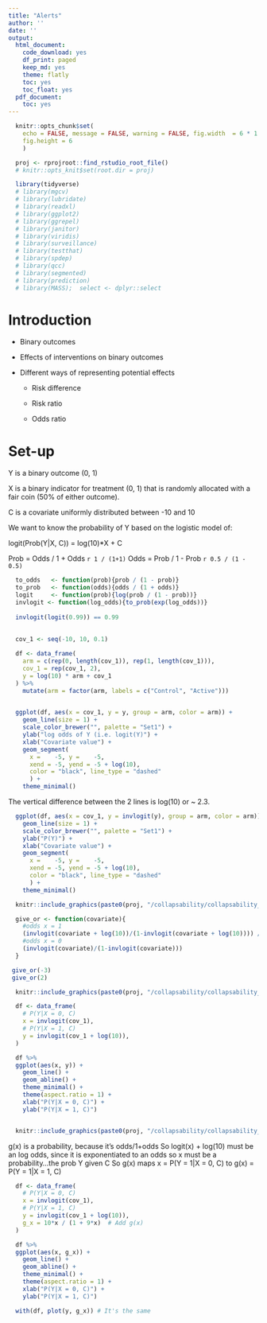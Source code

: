 ```yaml
---
title: "Alerts"
author: ''
date: ''
output:
  html_document:
    code_download: yes
    df_print: paged
    keep_md: yes
    theme: flatly
    toc: yes
    toc_float: yes
  pdf_document:
    toc: yes
---
```


```r

  knitr::opts_chunk$set(
    echo = FALSE, message = FALSE, warning = FALSE, fig.width  = 6 * 1.67,
    fig.height = 6
    )

```

```r
  proj <- rprojroot::find_rstudio_root_file()
  # knitr::opts_knit$set(root.dir = proj)
```


```r
  
  library(tidyverse)
  # library(mgcv)
  # library(lubridate)
  # library(readxl)
  # library(ggplot2)
  # library(ggrepel)
  # library(janitor)
  # library(viridis)
  # library(surveillance)
  # library(testthat)
  # library(spdep)
  # library(qcc)
  # library(segmented)
  # library(prediction)
  # library(MASS);  select <- dplyr::select 

```

# Introduction

-   Binary outcomes

-   Effects of interventions on binary outcomes

-   Different ways of representing potential effects

    -   Risk difference

    -   Risk ratio

    -   Odds ratio

# Set-up

Y is a binary outcome (0, 1)

X is a binary indicator for treatment (0, 1) that is randomly allocated with a fair coin (50% of either outcome).

C is a covariate uniformly distributed between -10 and 10

We want to know the probability of Y based on the logistic model of:

logit(Prob(Y\|X, C)) = log(10)\*X + C

Prob = Odds / 1 + Odds `r 1 / (1+1)` Odds = Prob / 1 - Prob `r 0.5 / (1 - 0.5)`

```r

  to_odds   <- function(prob){prob / (1 - prob)}
  to_prob   <- function(odds){odds / (1 + odds)}
  logit     <- function(prob){log(prob / (1 - prob))}
  invlogit <- function(log_odds){to_prob(exp(log_odds))}
  
  invlogit(logit(0.99)) == 0.99
  
```

```r

  cov_1 <- seq(-10, 10, 0.1)
  
  df <- data_frame(
    arm = c(rep(0, length(cov_1)), rep(1, length(cov_1))),
    cov_1 = rep(cov_1, 2), 
    y = log(10) * arm + cov_1
  ) %>%
    mutate(arm = factor(arm, labels = c("Control", "Active")))
  
```

```r

  ggplot(df, aes(x = cov_1, y = y, group = arm, color = arm)) +
    geom_line(size = 1) +
    scale_color_brewer("", palette = "Set1") +
    ylab("log odds of Y (i.e. logit(Y)") +
    xlab("Covariate value") +
    geom_segment(
      x =    -5, y =    -5, 
      xend = -5, yend = -5 + log(10), 
      color = "black", line_type = "dashed"
      ) +
    theme_minimal()

```

The vertical difference between the 2 lines is log(10) or \~ 2.3.

```r

  ggplot(df, aes(x = cov_1, y = invlogit(y), group = arm, color = arm)) +
    geom_line(size = 1) +
    scale_color_brewer("", palette = "Set1") +
    ylab("P(Y)") +
    xlab("Covariate value") +
    geom_segment(
      x =    -5, y =    -5, 
      xend = -5, yend = -5 + log(10), 
      color = "black", line_type = "dashed"
      ) +
    theme_minimal()

```

```r

  knitr::include_graphics(paste0(proj, "/collapsability/collapsability_files/figure-html/fig_1_a.JPG"))

```


```r

  give_or <- function(covariate){
    #odds x = 1
    (invlogit(covariate + log(10))/(1-invlogit(covariate + log(10)))) /
    #odds x = 0  
    (invlogit(covariate)/(1-invlogit(covariate))) 
  }

 give_or(-3) 
 give_or(2)


```

```r

  knitr::include_graphics(paste0(proj, "/collapsability/collapsability_files/figure-html/fig_1_b.JPG"))

```

```r

  df <- data_frame(
    # P(Y|X = 0, C)  
    x = invlogit(cov_1),
    # P(Y|X = 1, C) 
    y = invlogit(cov_1 + log(10)), 
  ) 

  df %>%
  ggplot(aes(x, y)) +
    geom_line() +
    geom_abline() +
    theme_minimal() +
    theme(aspect.ratio = 1) +
    xlab("P(Y|X = 0, C)") +
    ylab("P(Y|X = 1, C)") 



```


```r
  knitr::include_graphics(paste0(proj, "/collapsability/collapsability_files/figure-html/eq_1.JPG"))
```


  g(x) is a probability, because it's odds/1+odds
  So logit(x) + log(10) must be an log odds, since it is exponentiated to an odds
  so x must be a probability...the prob Y given C
  So g(x) maps x = P(Y = 1|X = 0, C) to g(x) = P(Y = 1|X = 1, C) 

```r

  df <- data_frame(
    # P(Y|X = 0, C)  
    x = invlogit(cov_1),
    # P(Y|X = 1, C) 
    y = invlogit(cov_1 + log(10)), 
    g_x = 10*x / (1 + 9*x)  # Add g(x)
  ) 

  df %>%
  ggplot(aes(x, g_x)) +
    geom_line() +
    geom_abline() +
    theme_minimal() +
    theme(aspect.ratio = 1) +
    xlab("P(Y|X = 0, C)") +
    ylab("P(Y|X = 1, C)") 

```

```r

  with(df, plot(y, g_x)) # It's the same

```

